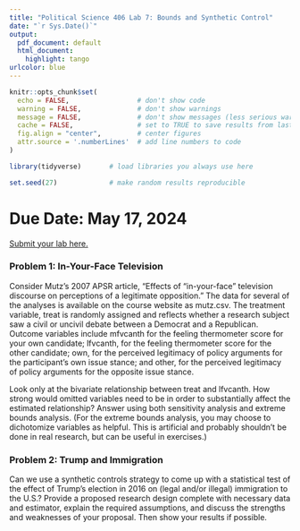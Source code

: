 ```yaml
---
title: "Political Science 406 Lab 7: Bounds and Synthetic Control"
date: "`r Sys.Date()`"
output:
  pdf_document: default
  html_document:
    highlight: tango
urlcolor: blue
---
```


```r
knitr::opts_chunk$set(
  echo = FALSE,                 # don't show code
  warning = FALSE,              # don't show warnings
  message = FALSE,              # don't show messages (less serious warnings)
  cache = FALSE,                # set to TRUE to save results from last compilation
  fig.align = "center",         # center figures
  attr.source = '.numberLines'  # add line numbers to code
)

library(tidyverse)       # load libraries you always use here

set.seed(27)             # make random results reproducible
```

# Due Date: May 17, 2024

[Submit your lab here.](https://canvas.northwestern.edu/courses/211656/assignments/1392659)

### Problem 1: In-Your-Face Television

Consider Mutz’s 2007 APSR article, “Effects of “in-your-face” television discourse on perceptions of a
legitimate opposition.” The data for several of the analyses is available on the course website as mutz.csv.
The treatment variable, treat is randomly assigned and reflects whether a research subject saw a civil or
uncivil debate between a Democrat and a Republican. Outcome variables include mfvcanth for the feeling
thermometer score for your own candidate; lfvcanth, for the feeling thermometer score for the other candidate;
own, for the perceived legitimacy of policy arguments for the participant’s own issue stance; and other, for
the perceived legitimacy of policy arguments for the opposite issue stance. 

Look only at the bivariate relationship between treat and lfvcanth. How strong would omitted variables
need to be in order to substantially affect the estimated relationship? Answer using both sensitivity analysis
and extreme bounds analysis. (For the extreme bounds analysis, you may choose to dichotomize variables as helpful. This is artificial and probably shouldn't be done in real research, but can be useful in exercises.)

### Problem 2: Trump and Immigration

Can we use a synthetic controls strategy to come up with a statistical test of the effect of Trump’s
election in 2016 on (legal and/or illegal) immigration to the U.S.? Provide a proposed research design complete with
necessary data and estimator, explain the required assumptions, and discuss the strengths and weaknesses
of your proposal. Then show your results if possible.